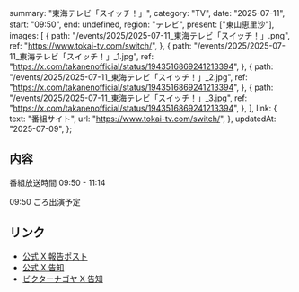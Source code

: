   summary: "東海テレビ「スイッチ！」",
  category: "TV",
  date: "2025-07-11",
  start: "09:50",
  end: undefined,
  region: "テレビ",
  present: ["東山恵里沙"],
  images: [
    {
      path: "/events/2025/2025-07-11_東海テレビ「スイッチ！」.png",
      ref: "https://www.tokai-tv.com/switch/",
    },
    {
      path: "/events/2025/2025-07-11_東海テレビ「スイッチ！」_1.jpg",
      ref: "https://x.com/takanenofficial/status/1943516869241213394",
    },
    {
      path: "/events/2025/2025-07-11_東海テレビ「スイッチ！」_2.jpg",
      ref: "https://x.com/takanenofficial/status/1943516869241213394",
    },
    {
      path: "/events/2025/2025-07-11_東海テレビ「スイッチ！」_3.jpg",
      ref: "https://x.com/takanenofficial/status/1943516869241213394",
    },
  ],
  link: {
    text: "番組サイト",
    url: "https://www.tokai-tv.com/switch/",
  },
  updatedAt: "2025-07-09",
};

## 内容

番組放送時間 09:50 - 11:14

09:50 ごろ出演予定

## リンク

- [公式 X 報告ポスト](https://x.com/takanenofficial/status/1943516869241213394)
- [公式 X 告知](https://x.com/takanenofficial/status/1942871358289195370)
- [ビクターナゴヤ X 告知](https://x.com/victor_nagoya/status/1941995578285543430)
